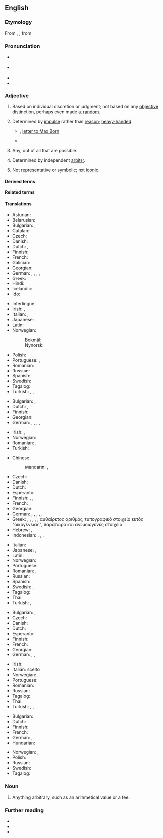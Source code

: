 ==English==
{{was wotd|2006|December|4}}

===Etymology===
From {{inh|en|enm|arbitrarie}}, {{etyl|la|en}} {{m|la|arbitrarius||arbitrary, uncertain}}, from {{m|la|arbiter||witness, on-looker, listener, judge, overseer}}

===Pronunciation===
* {{a|RP}} {{IPA|en|/ˈɑː.bɪ.tɹə.ɹi/|/ˈɑː.bɪ.tɹi/}}
* {{a|US|Canada}} {{IPA|en|/ˈɑɹ.bɪ.tɹɛ(ə).ɹi/}}
* {{audio|en|en-us-arbitrary.ogg|Audio (US)}}
* {{audio|en|en-au-arbitrary.ogg|Audio (AU)}}

===Adjective===
{{en-adj}}

# {{lb|en|usually|of a decision}} Based on individual discretion or judgment; not based on any [[objective]] distinction, perhaps even made at [[random]].
#: {{ux|en|Benjamin Franklin's designation of "positive" and "negative" to different charges was '''arbitrary'''.}}
#: {{ux|en|The decision to use 18 years as the legal age of adulthood was '''arbitrary''', as both age 17 and 19 were reasonable alternatives.}}
# Determined by [[impulse]] rather than [[reason]]; [[heavy-handed]].
#* {{w|Albert Einstein}}, [[wikiquote:Albert Einstein and politics|letter to Max Born]]
#*: {{quote|en|The Russian trials were Stalin's purges, with which he attempted to consolidate his power. Like most people in the West, I believed these show trials to be the '''arbitrary''' acts of a cruel dictator.}}
#* {{w|Gelett Burgess|Frank Gelett Burgess}}
#*: {{quote|en|The bromide conforms to everything sanctioned by the majority, and may be depended upon to be trite, banal, and '''arbitrary'''.}}
# {{lb|en|mathematics}} Any, out of all that are possible.
#: {{ux|en|The equation is true for an '''arbitrary''' value of x.}}
# Determined by independent [[arbiter]].
# {{lb|en|linguistics}} Not representative or symbolic; not [[iconic]].

====Derived terms====
{{der3|en|arbitrary-precision|arbitrarily|arbitrariness}}

====Related terms====
{{rel4|en|arbit
|arbiter
|arbitrable
|arbitrage
|arbitrary and capricious
|arbitrate
|arbitration
|arbitrator
}}

====Translations====
{{trans-top|based on individual discretion or judgment}}
* Asturian: {{t|ast|arbitrariu}}
* Belarusian: {{t|be|адво́льны|m|sc=Cyrl}}
* Bulgarian: {{t+|bg|произволен}}, {{t+|bg|своеволен}}
* Catalan: {{t+|ca|arbitrari}}
* Czech: {{t+|cs|libovolný|m}}
* Danish: {{t+|da|arbitrær}}
* Dutch: {{t+|nl|willekeurig}}, {{t+|nl|arbitrair}}
* Finnish: {{t+|fi|mielivaltainen}}
* French: {{t+|fr|arbitraire}}
* Galician: {{t|gl|arbitrario}}
* Georgian: {{t|ka|დაუსაბუთებელი}}
* German: {{t+|de|willkürlich}}, {{t|de|nach Ermessen}}, {{t|de|in freiem Ermessen}}, {{t+|de|frei}}, {{t|de|Ermessens-}}
* Greek: {{t+|el|αυθαίρετος|sc=Grek}}
* Hindi: {{t+|hi|यादृच्छिक|m|tr=Yaadrichhik}}
* Icelandic: {{t|is|geðþóttalegur}}
* Ido: {{t+|io|arbitriala}}
{{trans-mid}}
* Interlingue: {{t|ie|arbitrari}}
* Irish: {{t|ga|ar togradh}}, {{t|ga|aondeonach}}
* Italian: {{t+|it|arbitrario|m}}, {{t|it|arbitraria|f}}
* Japanese: {{t+|ja|恣意|tr=しいてきな, shiiteki-na|alt=恣意的な}}
* Latin: {{t|la|arbitrarius}}
* Norwegian:
*: Bokmål: {{t+|nb|vilkårlig}}
*: Nynorsk: {{t|nn|vilkårleg}}
* Polish: {{t+|pl|arbitralny|m}}
* Portuguese: {{t+|pt|arbitrário|m}}, {{t+|pt|arbitrária|f}}
* Romanian: {{t+|ro|arbitrar}}
* Russian: {{t+|ru|произво́льный}}
* Spanish: {{t+|es|arbitrario}}
* Swedish: {{t+|sv|godtycklig}}
* Tagalog: {{t|tl|alitakdain}}
* Turkish: {{t+|tr|keyfî}}, {{t|tr|isteğe bağlı}}, {{t+|tr|ihtiyarî}}
{{trans-bottom}}

{{trans-top|unrestrained by law; tyrannical}}
* Bulgarian: {{t+|bg|деспотичен}}, {{t+|bg|тираничен}}
* Dutch: {{t+|nl|arbitrair}}, {{t+|nl|willekeurig}}
* Finnish: {{t|fi|omavaltainen}}
* Georgian: {{t|ka|დესპოტური}}
* German: {{t+|de|willkürlich}}, {{t+|de|eigenmächtig}}, {{t|de|Willkür-}}, {{t+|de|tyrannisch}}, {{t+|de|rücksichtslos}}
{{trans-mid}}
* Irish: {{t|ga|ansmachtúil}}, {{t|ga|dírialta}}
* Norwegian: {{t+|no|vilkårlig}}
* Romanian: {{t+|ro|arbitrar}}, {{t+|ro|despotic}}
* Turkish: {{t|tr|re'sen}}
{{trans-bottom}}

{{trans-top|determined by impulse}}
* Chinese:
*: Mandarin: {{t+|cmn|任意|sc=Hani}}, {{t|cmn|随机决定|sc=Hani}}
* Czech: {{t|cs|náladový|m}}
* Danish: {{t|da|vilkårlig}}
* Dutch: {{t+|nl|willekeurig}}
* Esperanto: {{t|eo|hazarda}}
* Finnish: {{t+|fi|mielivaltainen}}, {{t+|fi|umpimähkäinen}}, {{t|fi|omavaltainen}}
* French: {{t+|fr|arbitraire}}
* Georgian: {{t|ka|თვითნებური}}
* German: {{t+|de|willkürlich}}, {{t+|de|arbiträr}}, {{t+|de|eigenwillig}}, {{t+|de|unbegründet}}, {{t|de|launenhaft}}, {{t+|de|launisch}}
* Greek: {{qualifier|adjective}} {{t+|el|αυθαίρετος}}, {{t+|el|δεσποτικός}}, {{t+|el|αυταρχικός}}, {{t+|el|παρορμητικός}}, {{t+|el|αυθόρμητος}}; {{qualifier|noun}} αυθαίρετος αριθμός, τυπογραφικό στοιχείο εκτός "οικογένειας", παράταιρο και ανομοιογενές στοιχείο
* Hebrew: {{t|he|שרירותי|tr=shriruty|m}}, {{t|he|שרירותית|tr=shrirutyt|f}}
* Indonesian: {{t+|id|sembarang}}, {{t+|id|siapa saja}}, {{t+|id|apa saja}}, {{t|id|mana saja}}
{{trans-mid}}
* Italian: {{t+|it|arbitrario}}
* Japanese: {{t+|ja|任意|tr=[[にんい]], nin-i}}, {{t|ja|不特定多数|tr=[[ふとくていたすう]], futokutei-tasū}}
* Latin: {{t|la|arbitrarius}}
* Norwegian: {{t+|no|vilkårlig}}
* Portuguese: {{t+|pt|arbitrário}}
* Romanian: {{t+|ro|arbitrar}}, {{t+|ro|impulsiv}}
* Russian: {{t+|ru|произво́льный}}
* Spanish: {{t+|es|arbitrario}}
* Swedish: {{t+|sv|godtycklig}}, {{t+|sv|arbiträr}}
* Tagalog: {{t|tl|alitakdain}}
* Thai: {{t-needed|th}}
* Turkish: {{t+|tr|keyfî}}, {{t|tr|dürtüsel}}
{{trans-bottom}}

{{trans-top|chosen at random}}
* Bulgarian: {{t+|bg|произволен}}, {{t+|bg|случаен}}
* Czech: {{t+|cs|libovolný|m}}
* Danish: {{t+|da|arbitrær}}
* Dutch: {{t+|nl|willekeurig}}
* Esperanto: {{t+|eo|arbitra}}
* Finnish: {{t+|fi|satunnainen}}
* French: {{t+|fr|arbitraire}}
* Georgian: {{t|ka|ჭირვეული}}
* German: {{t+|de|beliebig}}, {{t+|de|willkürlich}}, {{t+|de|erratisch}}
{{trans-mid}}
* Irish: {{t|ga|treallach}}
* Italian: scelto {{t+|it|a caso}}
* Norwegian: {{t+|no|tilfeldig}}
* Portuguese: {{t+|pt|arbitrário}}
* Romanian: {{t+|ro|arbitrar}}
* Russian: {{t+|ru|произво́льный}}
* Tagalog: {{t|tl|alitakdain}}
* Thai: {{t-needed|th}}
* Turkish: {{t+|tr|gelişigüzel}}, {{t+|tr|rastgele}}, {{t+|tr|lalettayin}}
{{trans-bottom}}

{{trans-top|(mathematics)}}
* Bulgarian: {{t+|bg|произволен}}
* Dutch: {{t+|nl|willekeurig}}
* Finnish: {{t+|fi|mielivaltainen}}
* French: {{t+|fr|quelconque}}
* German: {{t+|de|beliebig}}, {{t|de|frei wählbar}}
* Hungarian: {{t+|hu|tetszőleges}}
{{trans-mid}}
* Norwegian: {{t+|no|vilkårlig}}, {{t+|no|tilfeldig}}
* Polish: {{t+|pl|dowolny|m}}
* Russian: {{t+|ru|произвольный|sc=Cyrl}}
* Swedish: {{t+|sv|godtycklig}}
* Tagalog: {{t|tl|alitakdain}}
{{trans-bottom}}

===Noun===
{{en-noun|arbitraries}}

# Anything arbitrary, such as an arithmetical value or a fee.

===Further reading===
* {{R:Webster 1913}}
* {{R:Century 1911}}
* {{pedia|arbitrariness}}